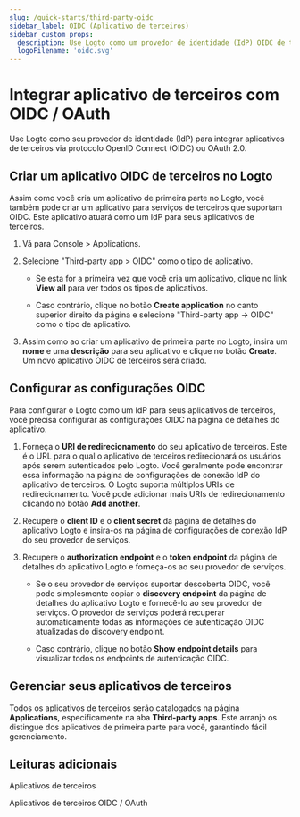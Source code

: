 ```yaml
---
slug: /quick-starts/third-party-oidc
sidebar_label: OIDC (Aplicativo de terceiros)
sidebar_custom_props:
  description: Use Logto como um provedor de identidade (IdP) OIDC de terceiros para seu aplicativo.
  logoFilename: 'oidc.svg'
---
```


# Integrar aplicativo de terceiros com OIDC / OAuth

Use Logto como seu provedor de identidade (IdP) para integrar aplicativos de terceiros via protocolo OpenID Connect (OIDC) ou OAuth 2.0.

## Criar um aplicativo OIDC de terceiros no Logto

Assim como você cria um aplicativo de primeira parte no Logto, você também pode criar um aplicativo para serviços de terceiros que suportam OIDC. Este aplicativo atuará como um IdP para seus aplicativos de terceiros.

1. Vá para <CloudLink to="/applications">Console > Applications</CloudLink>.

2. Selecione "Third-party app > OIDC" como o tipo de aplicativo.

   - Se esta for a primeira vez que você cria um aplicativo, clique no link **View all** para ver todos os tipos de aplicativos.

   - Caso contrário, clique no botão **Create application** no canto superior direito da página e selecione "Third-party app -> OIDC" como o tipo de aplicativo.

3. Assim como ao criar um aplicativo de primeira parte no Logto, insira um **nome** e uma **descrição** para seu aplicativo e clique no botão **Create**. Um novo aplicativo OIDC de terceiros será criado.

## Configurar as configurações OIDC

Para configurar o Logto como um IdP para seus aplicativos de terceiros, você precisa configurar as configurações OIDC na página de detalhes do aplicativo.

1. Forneça o **URI de redirecionamento** do seu aplicativo de terceiros. Este é o URL para o qual o aplicativo de terceiros redirecionará os usuários após serem autenticados pelo Logto. Você geralmente pode encontrar essa informação na página de configurações de conexão IdP do aplicativo de terceiros. O Logto suporta múltiplos URIs de redirecionamento. Você pode adicionar mais URIs de redirecionamento clicando no botão **Add another**.

2. Recupere o **client ID** e o **client secret** da página de detalhes do aplicativo Logto e insira-os na página de configurações de conexão IdP do seu provedor de serviços.

3. Recupere o **authorization endpoint** e o **token endpoint** da página de detalhes do aplicativo Logto e forneça-os ao seu provedor de serviços.

   - Se o seu provedor de serviços suportar descoberta OIDC, você pode simplesmente copiar o **discovery endpoint** da página de detalhes do aplicativo Logto e fornecê-lo ao seu provedor de serviços. O provedor de serviços poderá recuperar automaticamente todas as informações de autenticação OIDC atualizadas do discovery endpoint.

   - Caso contrário, clique no botão **Show endpoint details** para visualizar todos os endpoints de autenticação OIDC.

## Gerenciar seus aplicativos de terceiros

Todos os aplicativos de terceiros serão catalogados na página **Applications**, especificamente na aba **Third-party apps**. Este arranjo os distingue dos aplicativos de primeira parte para você, garantindo fácil gerenciamento.

## Leituras adicionais

<Url href="/integrate-logto/third-party-applications">Aplicativos de terceiros</Url>

<Url href="/integrate-logto/third-party-applications/oidc-oauth-third-party-applications">
  Aplicativos de terceiros OIDC / OAuth
</Url>
